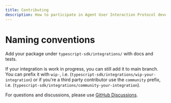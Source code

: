 ---
title: Contributing
description: How to participate in Agent User Interaction Protocol development
---

# Naming conventions

Add your package under `typescript-sdk/integrations/` with docs and tests.

If your integration is work in progress, you can still add it to main branch.
You can prefix it with `wip-`, i.e.
(`typescript-sdk/integrations/wip-your-integration`) or if you're a third party
contributor use the `community` prefix, i.e.
(`typescript-sdk/integrations/community-your-integration`).

For questions and discussions, please use
[GitHub Discussions](https://github.com/orgs/ag-ui-protocol/discussions).
